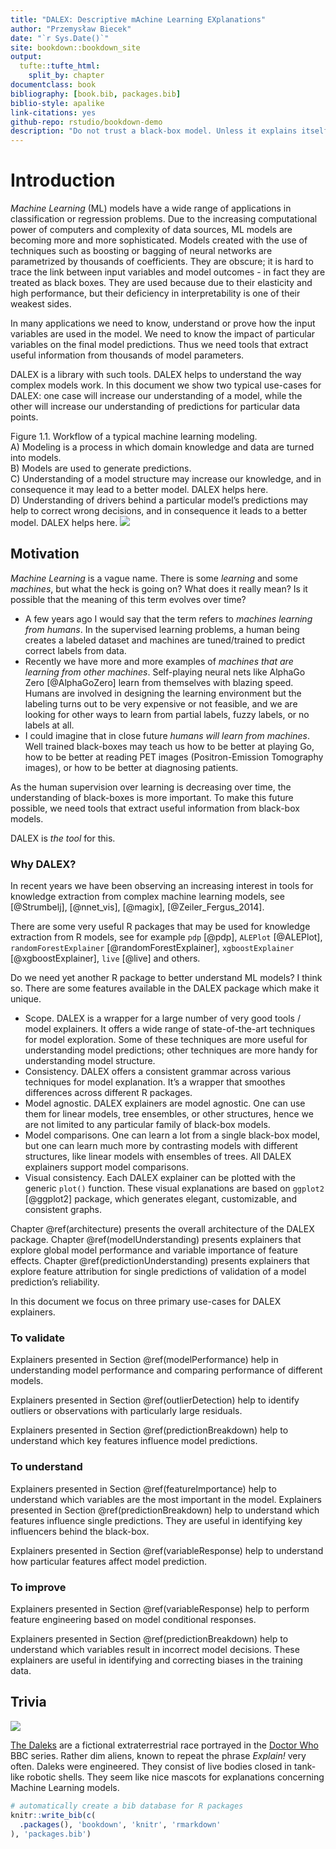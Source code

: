 ```yaml
--- 
title: "DALEX: Descriptive mAchine Learning EXplanations"
author: "Przemysław Biecek"
date: "`r Sys.Date()`"
site: bookdown::bookdown_site
output: 
  tufte::tufte_html:
    split_by: chapter
documentclass: book
bibliography: [book.bib, packages.bib]
biblio-style: apalike
link-citations: yes
github-repo: rstudio/bookdown-demo
description: "Do not trust a black-box model. Unless it explains itself."
--- 
```


# Introduction

*Machine Learning* (ML) models have a wide range of applications in classification or regression problems. Due to the increasing computational power of computers and complexity of data sources, ML models are becoming more and more sophisticated. Models created with the use of techniques such as boosting or bagging of neural networks are parametrized by thousands of coefficients. They are obscure; it is hard to trace the link between input variables and model outcomes - in fact they are treated as black boxes.
They are used because due to their elasticity and high performance, but their deficiency in interpretability is one of their weakest sides.

In many applications we need to know, understand or prove how the input variables are used in the model. We need to know the impact of particular variables on the final model predictions. Thus we need tools that extract useful information from thousands of model parameters.

DALEX is a library with such tools. DALEX helps to understand the way complex models work.
In this document we show two typical use-cases for DALEX: one case will  increase our understanding of a model, while the other will increase our understanding of predictions for particular data points.

<p><span class="marginnote">Figure 1.1. Workflow of a typical machine learning modeling. <br/>
A) Modeling is a process in which domain knowledge and data are turned into models. <br/>
B) Models are used to generate predictions. <br/>
C) Understanding of a model structure may increase our knowledge, and in consequence it may lead to a better model. DALEX helps here.<br/>
D) Understanding of drivers behind a particular model's predictions may help to correct wrong decisions, and in consequence it leads to a better model. DALEX helps here.
</span>
<img src="images/mp_understanding.png"/></p>


## Motivation

*Machine Learning* is a vague name. There is some *learning* and some *machines*, but what the heck is going on? What does it really mean? Is it possible that the meaning of this term evolves over time?

* A few years ago I would say that the term refers to *machines learning from humans*. In the supervised learning problems, a human being creates a labeled dataset and machines are tuned/trained to predict correct labels from data.
* Recently we have more and more examples of *machines that are learning from other machines*. Self-playing neural nets like AlphaGo Zero [@AlphaGoZero] learn from themselves with blazing speed. Humans are involved in designing the learning environment but the labeling turns out to be very expensive or not feasible, and we are looking for other ways to learn from partial labels, fuzzy labels, or no labels at all.
* I could imagine that in close future *humans will learn from machines*. Well trained black-boxes may teach us how to be better at playing Go, how to be better at reading PET images (Positron-Emission Tomography images), or how to be better at diagnosing patients.

As the human supervision over learning is decreasing over time, the understanding of black-boxes is more important. To make this future possible, we need tools that extract useful information from black-box models. 


DALEX is *the tool* for this.


### Why DALEX?


In recent years we have been observing an increasing interest in tools for knowledge extraction from complex machine learning models, see [@Strumbelj], [@nnet_vis], [@magix], [@Zeiler_Fergus_2014].

There are some very useful R packages that may be used for knowledge extraction from R models, see for example `pdp` [@pdp], `ALEPlot` [@ALEPlot], `randomForestExplainer` [@randomForestExplainer], `xgboostExplainer` [@xgboostExplainer], `live` [@live] and others.

Do we need yet another R package to better understand ML models?
I think so. There are some features available in the DALEX package which make it unique.

* Scope. DALEX is a wrapper for a large number of very good tools / model explainers. It offers a wide range of state-of-the-art techniques for model exploration. Some of these techniques are more useful for understanding model predictions; other techniques are more handy for understanding model structure. 
* Consistency. DALEX offers a consistent grammar across various techniques for model explanation. It's a wrapper that smoothes differences across different R packages.
* Model agnostic. DALEX explainers are model agnostic. One can use them for linear models, tree ensembles, or other structures, hence we are not limited to any particular family of black-box models.
* Model comparisons. One can learn a lot from a single black-box model, but one can learn much more by contrasting models with different structures, like linear models with ensembles of trees. All DALEX explainers support model comparisons.
* Visual consistency. Each DALEX explainer can be plotted with the generic `plot()` function. These visual explanations are based on `ggplot2` [@ggplot2] package, which generates elegant, customizable, and consistent graphs.  

Chapter \@ref(architecture) presents the overall architecture of the DALEX package. 
Chapter \@ref(modelUnderstanding) presents explainers that explore global model performance and variable importance of feature effects.
Chapter \@ref(predictionUnderstanding) presents explainers that explore feature attribution for single predictions of validation of a model prediction's reliability. 

In this document we focus on three primary use-cases for DALEX explainers.


### To validate

Explainers presented in Section \@ref(modelPerformance) help in understanding model performance and comparing performance of different models.

Explainers presented in Section \@ref(outlierDetection) help to identify outliers or observations with particularly large residuals.

Explainers presented in Section \@ref(predictionBreakdown) help to understand which key features influence model predictions. 

### To understand

Explainers presented in Section \@ref(featureImportance) help to understand which variables are the most important in the model. Explainers presented in Section \@ref(predictionBreakdown) help to understand which features influence single predictions. They are useful in identifying key influencers behind the black-box. 

Explainers presented in Section \@ref(variableResponse) help to understand how particular features affect model prediction.

### To improve

Explainers presented in Section \@ref(variableResponse) help to perform feature engineering based on model conditional responses.

Explainers presented in Section \@ref(predictionBreakdown) help to understand which variables result in incorrect model decisions. These explainers are useful in identifying and correcting biases in the training data.


## Trivia

<span class="marginnote"> 
![](images/dalex01small.jpg)
</span>


[The Daleks](https://en.wikipedia.org/wiki/Dalek) are a fictional extraterrestrial race portrayed in the [Doctor Who](https://en.wikipedia.org/wiki/Doctor_Who) BBC series. Rather dim aliens, known to repeat the phrase *Explain!* very often. 
Daleks were engineered. They consist of live bodies closed in tank-like robotic shells. They seem like nice mascots for explanations concerning Machine Learning models.


```r
# automatically create a bib database for R packages
knitr::write_bib(c(
  .packages(), 'bookdown', 'knitr', 'rmarkdown'
), 'packages.bib')
```

